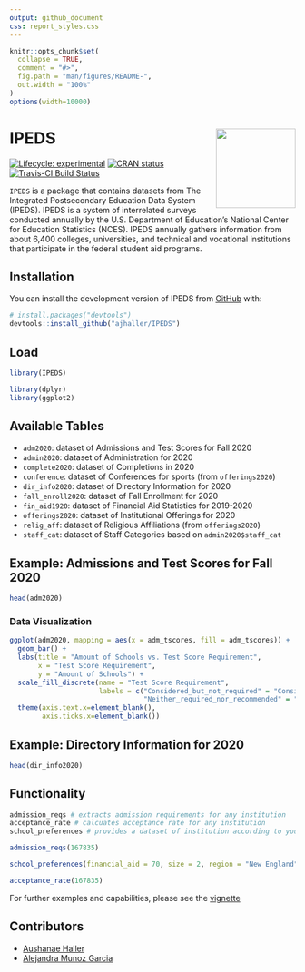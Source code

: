 ```yaml
---
output: github_document
css: report_styles.css
---
```


<!-- README.md is generated from README.Rmd. Please edit that file -->

```r
knitr::opts_chunk$set(
  collapse = TRUE,
  comment = "#>",
  fig.path = "man/figures/README-",
  out.width = "100%"
)
options(width=10000)
```

# IPEDS <img src="data-raw/Sticker/hex_IPEDS.png" align="right" height=140/>

<!-- badges: start -->
[![Lifecycle: experimental](https://img.shields.io/badge/lifecycle-experimental-orange.svg)](https://lifecycle.r-lib.org/articles/stages.html#experimental)
[![CRAN status](https://www.r-pkg.org/badges/version/IPEDS)](https://CRAN.R-project.org/package=IPEDS)
[![Travis-CI Build Status](https://travis-ci.org/ajhaller/IPEDS.svg?branch=master)](https://travis-ci.org/ajhaller/IPEDS)
<!-- badges: end -->

`IPEDS` is a package that contains datasets from The Integrated Postsecondary Education Data System (IPEDS). IPEDS is a system of interrelated surveys conducted annually by the U.S. Department of Education's National Center for Education Statistics (NCES). IPEDS annually gathers information from about 6,400 colleges, universities, and technical and vocational institutions that participate in the federal student aid programs.

## Installation

You can install the development version of IPEDS from [GitHub](https://github.com/) with:

``` r
# install.packages("devtools")
devtools::install_github("ajhaller/IPEDS")
```

## Load

```r
library(IPEDS)
```

```r
library(dplyr)
library(ggplot2)
```

## Available Tables

-   `adm2020`: dataset of Admissions and Test Scores for Fall 2020
-   `admin2020`: dataset of Administration for 2020
-   `complete2020`: dataset of Completions in 2020
-   `conference`: dataset of Conferences for sports (from `offerings2020`)
-   `dir_info2020`: dataset of Directory Information for 2020
-   `fall_enroll2020`: dataset of Fall Enrollment for 2020
-   `fin_aid1920`: dataset of Financial Aid Statistics for 2019-2020
-   `offerings2020`: dataset of Institutional Offerings for 2020
-   `relig_aff`: dataset of Religious Affiliations (from `offerings2020`)
-   `staff_cat`: dataset of Staff Categories based on `admin2020$staff_cat`

## Example: Admissions and Test Scores for Fall 2020

```r
head(adm2020)
```

### Data Visualization

```r
ggplot(adm2020, mapping = aes(x = adm_tscores, fill = adm_tscores)) +
  geom_bar() +
  labs(title = "Amount of Schools vs. Test Score Requirement",
       x = "Test Score Requirement",
       y = "Amount of Schools") +
  scale_fill_discrete(name = "Test Score Requirement",
                      labels = c("Considered_but_not_required" = "Considered but not Required",
                                 "Neither_required_nor_recommended" = "Neither Required nor Recommended")) +
  theme(axis.text.x=element_blank(),
        axis.ticks.x=element_blank())
```

## Example: Directory Information for 2020

```r
head(dir_info2020) 
```

## Functionality

```r
admission_reqs # extracts admission requirements for any institution
acceptance_rate # calcuates acceptance rate for any institution
school_preferences # provides a dataset of institution according to your preferences
```

```r
admission_reqs(167835)
```

```r
school_preferences(financial_aid = 70, size = 2, region = "New England", diversity_staff = 27)
```

```r
acceptance_rate(167835)
```


For further examples and capabilities, please see the [vignette](https://github.com/ajhaller/IPEDS/blob/main/vignettes/IPEDS-vignette.Rmd)

## Contributors

- [Aushanae Haller](https://github.com/ajhaller)
- [Alejandra Munoz Garcia](https://github.com/alejanmg)
